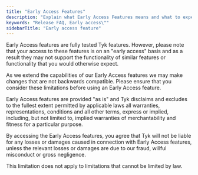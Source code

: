```yaml
---
title: "Early Access Features"
description: "Explain what Early Access Features means and what to expect"
keywords: "Release FAQ, Early access\""
sidebarTitle: "Early access feature"
---
```


Early Access features are fully tested Tyk features. However, please note that your access to these features is on an "early access" basis and as a result they may not support the functionality of similar features or functionality that you would otherwise expect. 

As we extend the capabilities of our Early Access features we may make changes that are not backwards compatible. Please ensure that you consider these limitations before using an Early Access feature. 

Early Access features are provided "as is" and Tyk disclaims and excludes to the fullest extent permitted by applicable laws all warranties, representations, conditions and all other terms, express or implied, including, but not limited to, implied warranties of merchantability and fitness for a particular purpose. 

By accessing the Early Access features, you agree that Tyk will not be liable for any losses or damages caused in connection with Early Access features, unless the relevant losses or damages are due to our fraud, willful misconduct or gross negligence. 

This limitation does not apply to limitations that cannot be limited by law.
